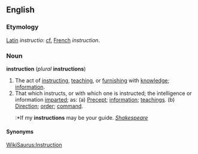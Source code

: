 ==English==
===Etymology===
[[Latin]] ''instructio'': [[cf.]] [[French]] ''instruction''.
===Noun===
'''instruction''' (''plural'' '''instructions''')
#The act of [[instruct]]ing, [[teach]]ing, or [[furnish]]ing with [[knowledge]]; [[information]].
#That which instructs, or with which one is instructed; the intelligence or information [[impart]]ed; as: (a) [[Precept]]; [[information]]; [[teachings]]. (b) [[Direction]]; [[order]]; [[command]]. 
#:*If my '''instructions''' may be your guide. ''[[Shakespeare (source)|Shakespeare]]'' 
====Synonyms====
[[WikiSaurus:Instruction]]


{{webster}}